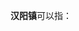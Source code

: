 '''汉阳镇'''可以指：
{{PRC admin/disambig|51/08/23/121/000|51/14/25/102/000|61/09/21/108/000}}
{{disambig|cat=三字中国镇名消歧义}}